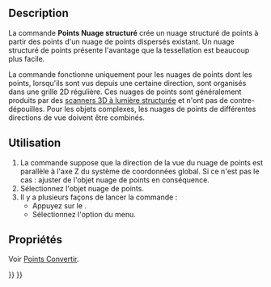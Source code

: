 <languages/>

{{Docnav/fr
|[[Points_Convert/fr|Convertir]]
|[[Points_Merge/fr|Fusion]]
|[[Points_Workbench/fr|Atelier Points]]
|IconL=Points_Convert.svg
|IconR=Points_Merge.svg
|IconC=Workbench_Points.svg
}}

{{GuiCommand/fr
|Name=Points Structure
|Name/fr=Points Nuage structuré
|MenuLocation=Points → Nuage structuré de points
|Workbenches=[[Points_Workbench/fr|Points]]
}}

==Description==

La commande '''Points Nuage structuré''' crée un nuage structuré de points à partir des points d'un nuage de points dispersés existant. Un nuage structuré de points présente l'avantage que la tessellation est beaucoup plus facile.

La commande fonctionne uniquement pour les nuages de points dont les points, lorsqu'ils sont vus depuis une certaine direction, sont organisés dans une grille 2D régulière. Ces nuages de points sont généralement produits par des [https://fr.wikipedia.org/wiki/Scanner_tridimensionnel#Scanner_%C3%A0_lumi%C3%A8re_structur%C3%A9e scanners 3D à lumière structurée] et n'ont pas de contre-dépouilles. Pour les objets complexes, les nuages de points de différentes directions de vue doivent être combinés.

<span id="Usage"></span>
==Utilisation==

# La commande suppose que la direction de la vue du nuage de points est parallèle à l'axe Z du système de coordonnées global. Si ce n'est pas le cas : ajuster {{PropertyData|Placement}} de l'objet nuage de points en conséquence.
# Sélectionnez l'objet nuage de points.
# Il y a plusieurs façons de lancer la commande :
#* Appuyez sur le {{Button|[[Image:Points_Structure.svg|16px]] [[Points_Structure/fr|Nuage structuré de points]]}}.
#* Sélectionnez l'option {{MenuCommand|Points → [[Image:Points_Structure.svg|16px]] Nuage structuré de points}} du menu.

<span id="Properties"></span>
==Propriétés==

Voir [[Points_Convert/fr|Points Convertir]].


{{Docnav/fr
|[[Points_Convert/fr|Convertir]]
|[[Points_Merge/fr|Fusion]]
|[[Points_Workbench/fr|Atelier Points]]
|IconL=Points_Convert.svg
|IconR=Points_Merge.svg
|IconC=Workbench_Points.svg
}}

{{Points Tools navi{{#translation:}}}}
{{Userdocnavi{{#translation:}}}}